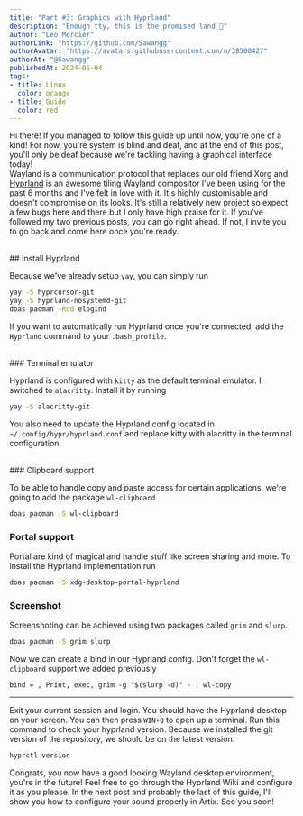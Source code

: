 ```yaml
---
title: "Part #3: Graphics with Hyprland"
description: "Enough tty, this is the promised land 🙏"
author: "Léo Mercier"
authorLink: "https://github.com/Sawangg"
authorAvatar: "https://avatars.githubusercontent.com/u/38500427"
authorAt: "@Sawangg"
publishedAt: 2024-05-04
tags: 
- title: Linux
  color: orange
- title: Guide
  color: red
---
```


Hi there! If you managed to follow this guide up until now, you're one of a kind! For now, you're system is blind and deaf, and at the end of this post, you'll only be deaf because we're tackling having a graphical interface today!
<br />
Wayland is a communication protocol that replaces our old friend Xorg and [Hyprland](https://wiki.hyprland.org/) is an awesome tiling Wayland compositor I've been using for the past 6 months and I've felt in love with it. It's highly customisable and doesn't compromise on its looks. It's still a relatively new project so expect a few bugs here and there but I only have high praise for it. If you've followed my two previous posts, you can go right ahead. If not, I invite you to go back and come here once you're ready.

<br />
## Install Hyprland

Because we've already setup `yay`, you can simply run
```sh
yay -S hyprcursor-git
yay -S hyprland-nosystemd-git
doas pacman -Rdd elogind
```

If you want to automatically run Hyprland once you're connected, add the `Hyprland` command to your `.bash_profile`.

<br />
### Terminal emulator

Hyprland is configured with `kitty` as the default terminal emulator. I switched to `alacritty`. Install it by running
```sh
yay -S alacritty-git
```
You also need to update the Hyprland config located in `~/.config/hypr/hyprland.conf` and replace kitty with alacritty in the terminal configuration.

<br />
### Clipboard support

To be able to handle copy and paste access for certain applications, we're going to add the package `wl-clipboard`
```sh
doas pacman -S wl-clipboard
```

### Portal support

Portal are kind of magical and handle stuff like screen sharing and more. To install the Hyprland implementation run
```sh
doas pacman -S xdg-desktop-portal-hyprland
```

### Screenshot

Screenshoting can be achieved using two packages called `grim` and `slurp`.
```sh
doas pacman -S grim slurp
```

Now we can create a bind in our Hyprland config. Don't forget the `wl-clipboard` support we added previously
```
bind = , Print, exec, grim -g "$(slurp -d)" - | wl-copy
```

***

Exit your current session and login. You should have the Hyprland desktop on your screen. You can then press `WIN+Q` to open up a terminal.
Run this command to check your hyprland version. Because we installed the git version of the repository, we should be on the latest version.
```sh
hyprctl version
```

Congrats, you now have a good looking Wayland desktop environment, you're in the future! Feel free to go through the Hyprland Wiki and configure it as you please. In the next post and probably the last of this guide, I'll show you how to configure your sound properly in Artix. See you soon!

